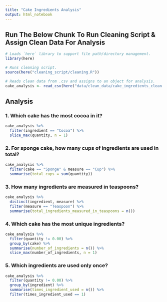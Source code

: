 ```yaml
---
title: "Cake Ingredients Analysis"
output: html_notebook
---
```


## Run The Below Chunk To Run Cleaning Script & Assign Clean Data For Analysis

```r

# Loads `here` library to support file path/directory management.
library(here)

# Runs cleaning script.
source(here("cleaning_script/cleaning.R"))

# Reads clean data from .csv and assigns to an object for analysis.
cake_analysis <- read_csv(here("data/clean_data/cake_ingredients_clean.csv"))

```

## Analysis

### 1. Which cake has the most cocoa in it?

```r

cake_analysis %>% 
  filter(ingredient == "Cocoa") %>%
  slice_max(quantity, n = 1)

```

### 2. For sponge cake, how many cups of ingredients are used in total?

```r

cake_analysis %>% 
  filter(cake == "Sponge" & measure == "Cup") %>%
  summarise(total_cups = sum(quantity))

```

### 3. How many ingredients are measured in teaspoons?

```r

cake_analysis %>%
  distinct(ingredient, measure) %>% 
  filter(measure == "Teaspoon") %>% 
  summarise(total_ingredients_measured_in_teaspoons = n())

```

### 4. Which cake has the most unique ingredients?

```r

cake_analysis %>%
  filter(quantity != 0.00) %>% 
  group_by(cake) %>% 
  summarise(number_of_ingredients = n()) %>% 
  slice_max(number_of_ingredients, n = 1)

```
### 5. Which ingredients are used only once?

```r

cake_analysis %>%
  filter(quantity != 0.00) %>%
  group_by(ingredient) %>% 
  summarise(times_ingredient_used = n()) %>%
  filter(times_ingredient_used == 1)

```

